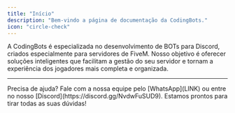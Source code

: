 ```yaml
---
title: "Início"
description: "Bem-vindo a página de documentação da CodingBots."
icon: "circle-check"
---
```


A CodingBots é especializada no desenvolvimento de BOTs para Discord, criados especialmente para servidores de FiveM.
Nosso objetivo é oferecer soluções inteligentes que facilitam a gestão do seu servidor e tornam a experiência dos jogadores mais completa e organizada.

---

<Tip>
  Precisa de ajuda? Fale com a nossa equipe pelo [WhatsApp](LINK) ou entre no nosso [Discord](https://discord.gg/NvdwFuSUD9).  
  Estamos prontos para tirar todas as suas dúvidas!
</Tip>
